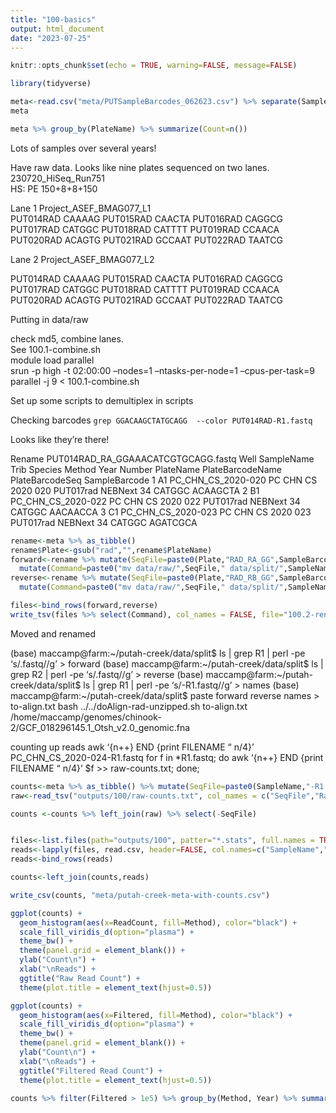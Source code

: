 ```yaml
---
title: "100-basics"
output: html_document
date: "2023-07-25"
---
```


```r
knitr::opts_chunk$set(echo = TRUE, warning=FALSE, message=FALSE)
```

```r
library(tidyverse)
```

```r
meta<-read.csv("meta/PUTSampleBarcodes_062623.csv") %>% separate(SampleName, into=c("Trib","Species","Method","Year","Number"), remove = FALSE) 
meta
```
```r
meta %>% group_by(PlateName) %>% summarize(Count=n())
```

Lots of samples over several years!         


Have raw data.  Looks like nine plates sequenced on two lanes. 
230720_HiSeq_Run751      
HS: PE 150+8+8+150      

Lane 1 Project_ASEF_BMAG077_L1         
PUT014RAD	CAAAAG
PUT015RAD	CAACTA
PUT016RAD	CAGGCG
PUT017RAD	CATGGC
PUT018RAD	CATTTT
PUT019RAD	CCAACA
PUT020RAD	ACAGTG
PUT021RAD	GCCAAT
PUT022RAD	TAATCG

Lane 2     Project_ASEF_BMAG077_L2


PUT014RAD	CAAAAG
PUT015RAD	CAACTA
PUT016RAD	CAGGCG
PUT017RAD	CATGGC
PUT018RAD	CATTTT
PUT019RAD	CCAACA
PUT020RAD	ACAGTG
PUT021RAD	GCCAAT
PUT022RAD	TAATCG

Putting in data/raw     

check md5, combine lanes.       
See 100.1-combine.sh     
module load parallel     
srun -p high -t 02:00:00 --nodes=1 --ntasks-per-node=1 --cpus-per-task=9 parallel -j 9 < 100.1-combine.sh    

Set up some scripts to demultiplex in scripts    

Checking barcodes `grep GGACAAGCTATGCAGG  --color PUT014RAD-R1.fastq `     

Looks like they're there!     

Rename
PUT014RAD_RA_GGAAACATCGTGCAGG.fastq
   Well          SampleName Trib Species Method Year Number PlateName PlateBarcodeName PlateBarcodeSeq SampleBarcode
1    A1  PC_CHN_CS_2020-020   PC     CHN     CS 2020    020 PUT017rad       NEBNext 34          CATGGC      ACAAGCTA
2    B1  PC_CHN_CS_2020-022   PC     CHN     CS 2020    022 PUT017rad       NEBNext 34          CATGGC      AACAACCA
3    C1  PC_CHN_CS_2020-023   PC     CHN     CS 2020    023 PUT017rad       NEBNext 34          CATGGC      AGATCGCA

```r
rename<-meta %>% as_tibble()
rename$Plate<-gsub("rad","",rename$PlateName)
forward<-rename %>% mutate(SeqFile=paste0(Plate,"RAD_RA_GG",SampleBarcode,"TGCAGG.fastq")) %>% dplyr::select(SeqFile,SampleName) %>%
  mutate(Command=paste0("mv data/raw/",SeqFile," data/split/",SampleName,"-R1.fastq"))
reverse<-rename %>% mutate(SeqFile=paste0(Plate,"RAD_RB_GG",SampleBarcode,"TGCAGG.fastq")) %>% dplyr::select(SeqFile,SampleName) %>%
  mutate(Command=paste0("mv data/raw/",SeqFile," data/split/",SampleName,"-R2.fastq"))

files<-bind_rows(forward,reverse) 
write_tsv(files %>% select(Command), col_names = FALSE, file="100.2-rename-fish.sh")
```

Moved and renamed   

(base) maccamp@farm:~/putah-creek/data/split$ ls | grep R1 | perl -pe 's/.fastq//g'  > forward
(base) maccamp@farm:~/putah-creek/data/split$ ls | grep R2 | perl -pe 's/.fastq//g' > reverse
(base) maccamp@farm:~/putah-creek/data/split$ ls | grep R1 | perl -pe 's/-R1.fastq//g' > names
(base) maccamp@farm:~/putah-creek/data/split$ paste forward reverse names > to-align.txt
bash ../../doAlign-rad-unzipped.sh to-align.txt /home/maccamp/genomes/chinook-2/GCF_018296145.1_Otsh_v2.0_genomic.fna 

counting up reads 
awk '{n++} END {print FILENAME "\t" n/4}' PC_CHN_CS_2020-024-R1.fastq
for f in *R1.fastq; do awk '{n++} END {print FILENAME "\t" n/4}' $f >> raw-counts.txt; done;

```r
counts<-meta %>% as_tibble() %>% mutate(SeqFile=paste0(SampleName,"-R1.fastq"))
raw<-read_tsv("outputs/100/raw-counts.txt", col_names = c("SeqFile","RawCounts")) %>% mutate(ReadCount=2*RawCounts) %>% select(-RawCounts)

counts <-counts %>% left_join(raw) %>% select(-SeqFile)


files<-list.files(path="outputs/100", patter="*.stats", full.names = TRUE)
reads<-lapply(files, read.csv, header=FALSE, col.names=c("SampleName","Aligned","Filtered","Coverage"))
reads<-bind_rows(reads)

counts<-left_join(counts,reads)

write_csv(counts, "meta/putah-creek-meta-with-counts.csv")

```

```r
ggplot(counts) +
  geom_histogram(aes(x=ReadCount, fill=Method), color="black") +
  scale_fill_viridis_d(option="plasma") +
  theme_bw() +
  theme(panel.grid = element_blank()) +
  ylab("Count\n") +
  xlab("\nReads") +
  ggtitle("Raw Read Count") +
  theme(plot.title = element_text(hjust=0.5))

ggplot(counts) +
  geom_histogram(aes(x=Filtered, fill=Method), color="black") +
  scale_fill_viridis_d(option="plasma") +
  theme_bw() +
  theme(panel.grid = element_blank()) +
  ylab("Count\n") +
  xlab("\nReads") +
  ggtitle("Filtered Read Count") +
  theme(plot.title = element_text(hjust=0.5))
```


```r
counts %>% filter(Filtered > 1e5) %>% group_by(Method, Year) %>% summarize(Count=n())
```
